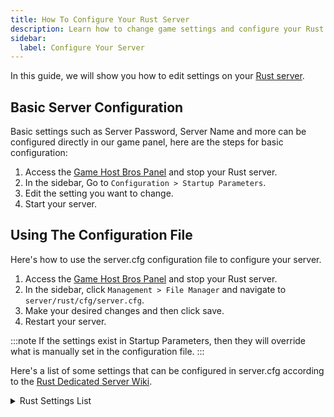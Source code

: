 ```yaml
---
title: How To Configure Your Rust Server
description: Learn how to change game settings and configure your Rust dedicated server
sidebar:
  label: Configure Your Server
---
```


In this guide, we will show you how to edit settings on your [Rust server](https://www.gamehostbros.com/rust-server-hosting/).

## Basic Server Configuration

Basic settings such as Server Password, Server Name and more can be configured directly in our game panel, here are the steps for basic configuration:

<Steps>

1. Access the [Game Host Bros Panel](https://panel.gamehostbros.com/) and stop your Rust server.
2. In the sidebar, Go to `Configuration > Startup Parameters`.
3. Edit the setting you want to change.
4. Start your server.
</Steps>

## Using The Configuration File

Here's how to use the server.cfg configuration file to configure your server.

<Steps>

1. Access the [Game Host Bros Panel](https://panel.gamehostbros.com/) and stop your Rust server.
2. In the sidebar, click `Management > File Manager` and navigate to `server/rust/cfg/server.cfg`.
3. Make your desired changes and then click save.
4. Restart your server.
</Steps>

:::note
If the settings exist in Startup Parameters, then they will override what is manually set in the configuration file.
:::

Here's a list of some settings that can be configured in server.cfg according to the [Rust Dedicated Server Wiki](https://developer.valvesoftware.com/wiki/Rust_Dedicated_Server).

<details>
<summary>Rust Settings List</summary>
```txt title="server.cfg"
bradley.enabled                      If set to false (0) it will disable the APC.Default is (1)
ai.think                             If set to False, bears and wolfs are only hostile on attack (True)
ai.move                              If set to False, animals will stop moving (recommended for performance boost) (True)
ai.sensetime                         It's no use to change this value (1)
ai.frametime                         no description (5)
ai.tickrate                          Changes the tickrate of animals (5)
antihack.enabled                     Enables / disables antihack (True)
antihack.admincheat                  Are admins allowed to use their admin cheat (True)
antihack.objectplacement             Use antihack to verify object placement by players (True)
antihack.modelstate                  Use antihack to verify model state sent by players (True)
antihack.userlevel                   0 = users, 1 = admins, 2 = developers (2)
antihack.enforcementlevel            What happens if player is above 'antihack.maxviolation' - 0 = no enforcement, 1 = kick, 2 = ban (1)
antihack.maxdesync                   Max allowed client desync, lower value = more false positives (1)
antihack.relaxationrate              The rate at which violation values go back down (0.1)
antihack.relaxationpause             The time before violation values go back down (10)
antihack.maxviolation                Violation value above this results in enforcement (100)
antihack.noclip_protection           0 = disabled, 1 = ray, 2 = sphere, 3 = curve (3)
antihack.noclip_reject               Whether or not to reject movement when noclip is detected (True)
antihack.noclip_penalty              Violation penalty to hand out when noclip is detected (0)
antihack.noclip_stepsize             Movement curve step size, lower value = less false positives (0.1)
antihack.noclip_maxsteps             Movement curve max steps, lower value = more false positives (5)
antihack.speedhack_protection        0 = disabled, 1 = enabled (1)
antihack.speedhack_reject            Whether or not to reject movement when speedhack is detected (False)
antihack.speedhack_penalty           Violation penalty to hand out when speedhack is detected (50)
antihack.speedhack_forgiveness       Speed threshold to assume speedhacking, lower value = more false positives (2)
antihack.speedhack_deltatime         Time interval to calculate speed in, lower value = more false positives (0.2)
antihack.speedhack_tickets           Required number of speeding tickets to trigger a violation (15)
antihack.speedhack_history           Speeding ticket history length (20)
antihack.flyhack_protection          0 = disabled, 1 = simple, 2 = advanced (2)
antihack.flyhack_reject              Whether or not to reject movement when flyhack is detected (False)
antihack.flyhack_penalty             Violation penalty to hand out when flyhack is detected (50)
antihack.flyhack_forgiveness         Distance threshold to assume flyhacking, lower value = more false positives (2)
antihack.projectile_protection       0 = disabled, 1 = speed, 2 = speed + entity, 3 = speed + entity + LOS (3)
antihack.projectile_penalty          Violation penalty to hand out when projectile hack is detected (0)
antihack.projectile_forgiveness      Projectile speed forgiveness in percent, lower value = more false positives (0.5)
antihack.projectile_padding          Projectile hit distance padding in meters, lower value = more false positives (5)
antihack.projectile_serverframes     Projectile server frames to include in delay, lower value = more false positives (2)
antihack.projectile_clientframes     Projectile client frames to include in delay, lower value = more false positives (2)
antihack.projectile_tickets          Required number of projectile line of sight tickets to trigger a violation (10)
antihack.melee_protection            0 = disabled, 1 = initiator, 2 = initiator + target, 3 = initiator + target + LOS (3)
antihack.melee_penalty               Violation penalty to hand out when melee hack is detected (0)
antihack.melee_forgiveness           Melee distance forgiveness in percent, lower value = more false positives (0.5)
antihack.melee_padding               Melee hit distance padding in meters, lower value = more false positives (2)
antihack.melee_serverframes          Melee server frames to include in delay, lower value = more false positives (2)
antihack.melee_clientframes          Melee client frames to include in delay, lower value = more false positives (2)
antihack.melee_tickets               Required number of melee line of sight tickets to trigger a violation (2)
antihack.eye_protection              0 = disabled, 1 = distance, 2 = distance + LOS (2)
antihack.eye_penalty                 violation penalty to hand out when eye hack is detected (0)
antihack.debuglevel                  0 = silent, 1 = print max violation, 2 = print every violation (1)
batching.colliders                   *EXPERIMENTAL* Rust batches colliders to get around the maximum collider limit. To improve server performance you can unbatch (batching.colliders 0) colliders until they reach 250k. (True)
batching.collider_vertices           no description (10000)
batching.collider_submeshes          no description (1)
batching.verbose                     no description (0)
chat.enabled                         Enable or disable chat displaying (True)
chat.serverlog                       Enable or disable chat logging (True)
construct.frameminutes               How many minutes before a placed frame gets destroyed (30)
craft.instant                        Enable or disable instant crafting (False)
debug.checktriggers                  Debug triggers (False)
decay.tick                           Larger amount increases the applied decay damage to entity. (600)
decay.scale                          1 = normal decay, 0,5 = 50%, 0 = turn decay off (1)
decay.debug                          Debugmode (False)
env.time                             Shows in-game time. If value declared, will change the server time (values: 0 - 24)
env.day                              Displays the day of the month. Pointless to change this value (12)
env.month                            Displays the month. Pointless to change this value (6)
env.year                             Displays the year. Pointless to change this value (2024)
fps.limit                            The maximum number of frames to render per second (256)
gc.interval                          Changes the interval between garbage collects. (-1)
heli.lifetimeminutes                 The amount of time the helicopter is allowed to stay in minutes. (15)
heli.guns                            Enables / disables the helicopters minigun. If set to 0, the helicopter will shoot rockets only. (1)
heli.bulletdamagescale               Changes the bullet damage of the helicopter. Higher value = more damage (1)
heli.bulletaccuracy                  Changes the accuracy of the bullets. Higher value = less accuracy (2)
net.visdebug                         Turns on debug display of network visibility (False)
physics.droppedmode                  The physics mode that dropped items and corpses should use. good, tempgood or fast. fast + tempgood might cause objects to fall through other objects. (good)
physics.sendeffects                  Send effects to clients when physics objects collide (True)
physics.bouncethreshold              no description (2)
physics.sleepthreshold               no description (0.005)
physics.solveriterationcount         The default solver iteration count permitted for any rigid bodies (default 7). Must be positive (3)
physics.steps                        The amount of physics steps per second (16)
pool.skins                           no description (False)
sentry.targetall                     Target everyone regardless of authorization (False)
sentry.hostileduration               How long until something is considered hostile after it attacked (120)
server.ip                            Sets the IP of the server. Should be stated in the startup parameters
server.port                          Sets the IP of the server. Should be stated in the startup parameters
server.maxplayers                    Changes the maximum amount of player slots.
server.hostname                      Sets the Servername. example: server.hostname "My Rust Server"
server.identity                      Changes path to your server data. (my_server_identity)
server.level                         Sets the map of the server (Procedural Map) values: Barren, Craggy Island, Hapis, Savas Island
server.seed                          Sets the the map generation seed.
server.salt                          Prints the server.salt
server.worldsize                     Changes the map size (3000). values: 1000 - 6000. 3000 equals 9km². (3000m^2)
server.saveinterval                  Interval between the server saves the map. (300)
server.secure                        Enables / disables Valve Anti Cheat security. (True)
server.tickrate                      Changes the server tickrate. Going higher than 30 is not recommended. (30)
server.entityrate                    Tickrate. Recommended to leave it at 16. (16)
server.cycletime                     no description (500)
server.official                      Only whitelisted server by Facepunch can use this command (False)
server.globalchat                    If set to false, only people within voice range can read each others messages. (True)
server.stability                     If set to false, building blocks will have 100% stability no matter how high you build. (True)
server.radiation                     Disables / enables server radioation (True)
server.itemdespawn                   Time until an item despawn (180)
server.pve                           Enables / disables PvE mode (False)
server.description                   Command used to write a server description. Make \n to make a new line
server.headerimage                   Sets the serverbanner - picture must be 500x256
server.logoimage                     Sets the servers logo image - Image is shown in the server browser and rust+ app
server.url                           Sets the server 'Webpage'
server.branch                        no description ()
server.eac                           Enables / disables Easy Anti Cheat (1)
server.queriespersecond              no description (2000)
server.ipqueriespermin               no description (30)
server.meleedamage                   Changes the melee damage in percent - 1 = 100, 0.5 = 50%, 0 = 0% (1)
server.arrowdamage                   Changes the arrow damage in percent - 1 = 100, 0.5 = 50%, 0 = 0% (1)
server.bulletdamage                  Changes the bullet damage in percent - 1 = 100, 0.5 = 50%, 0 = 0% (1)
server.bleedingdamage                Changes the bleeding damage in percent - 1 = 100, 0.5 = 50%, 0 = 0% (1)
server.meleearmor                    Changes the scale of protection against melee damage from clothing and armor in percent - 1 = 100, 0.5 = 50%, 0 = 0% (1)
server.arrowarmor                    Changes the scale of protection against arrow damage from clothing and armor in percent - 1 = 100, 0.5 = 50%, 0 = 0% (1)
server.bulletarmor                   Changes the scale of protection against bullet damage from clothing and armor in percent - 1 = 100, 0.5 = 50%, 0 = 0% (1)
server.bleedingarmor                 Changes the scale of protection against bleeding damage from clothing and armor in percent - 1 = 100, 0.5 = 50%, 0 = 0% (1)
server.updatebatch                   How many entity updates should we send per loop. Setting this > 1000 might cause lag when a player first joins your server. (128)
server.planttick                     Plants tick every x seconds. This is how many seconds between ticks. (60)
server.planttickscale                Setting this to 2 will make plants grow, fruit and die two times faster than normal. (1)
server.respawnresetrange             Distance from sleeping bag to reset other sleeping bags/beds. (50)
server.maxunack                      Max amount of unacknowledged messages before we assume we're congested (4)
server.maxflood                      Max amount of ticks to receive per second before we assume a client is flooding us (1000)
server.netcache                      Use network caching (True)
server.netcachesize                  Informational, the size of the network cache (in bytes) (2214666)
server.savecachesize                 Informational, the size of the save cache (in bytes) (2264944)
server.combatlogsize                 The size of the combat log (100)
server.idlekick                      Number of minutes until idle players are kicked (30)
server.idlekickmode                  0 = no idle kick, 1 = kick if server full, 2 = always kick (1)
server.idlekickadmins                1 = admins can get idle kicked (0)
server.maxreceivetime                no description (20)
server.compression                   no description (False)
server.netlog                        no description (False)
spawn.min_rate                       no description (0,2)
spawn.max_rate                       no description (2)
spawn.min_density                    no description (0,2)
spawn.max_density                    no description (2)
stability.verbose                    no description (0)
stability.strikes                    no description (10)
stability.collapse                   no description (0.05)
stability.accuracy                   no description (0.001)
time.fixeddelta                      Fixed delta time in seconds (0.0625)
time.maxdelta                        The minimum amount of times to tick per frame (0.33)
vis.damage                           Turns on debug display of damages (False)
vis.attack                           Turns on debug display of attacks (False)
vis.protection                       Turns on debug display of protection (False)
vis.weakspots                        Turns on debug display of weakspots (False)
vis.triggers                         Show trigger entries (False)
vis.hitboxes                         Turns on debug display of hitboxes (False)
vis.lineofsight                      Turns on debug display of line of sight checks (False)
xmas.enabled                         no description (True)
xmas.spawnrange                      no description (50)
xmas.giftsperplayer                  no description (2)
rcon.print                           If true, rcon commands etc will be printed in the console (False)
find                                 Search for a command
status                               Print out currently connected clients
stats                                Print out stats of currently connected clients
kick                                 Kicks a player from the server. usage: kick {playername} {reason} example: kick Frank "stop crying"
kickall                              Kicks everyone from the server.
ban                                  Permanently bans a player from the server. usage: ban {playername} {reason} example: ban Frank "stop crying"
moderatorid                          ( void ) no description
ownerid                              ( void ) no description
removemoderator                      ( void ) no description
removeowner                          ( void ) no description
banid                                ( void ) no description
unban                                ( void ) no description
players                              Print out currently connected clients etc
say                                  Sends a message in chat
users                                Show user info for players on server.
banlist                              List of banned users (sourceds compat)
banlistex                            List of banned users - shows reasons and usernames
listid                               List of banned users, by ID (sourceds compat)
mutevoice                            no description
unmutevoice                          no description
mutechat                             no description
unmutechat                           no description
playerlist                           Get a list of players
bans                                 List of banned users
serverinfo                           Get a list of information about the server
batching.refresh_colliders           no description
batching.status                      no description
chat.tail                            Return the last x lines of the console. Default is 200
chat.search                          Search the console for a particular string
console.tail                         Return the last x lines of the console. Default is 200
console.search                       Search the console for a particular string
data.export                          no description
flushgroup                           Takes you in and out of your current network group, causing you to delete and then download all entities in your PVS again
breakheld                            Break the current held object
breakitem                            Break all the items in your inventory whose name match the passed string
hurt                                 Damage yourself
entity.debug_toggle                  no description
entity.nudge                         no description
entity.create                        Create entities, you must be playing in the server, use F1 to open console. Example entity list: http://text-share.com/view/43244684
env.addtime                          Add (in hours) time to spawn choppers / airdrops without changing the server in-game time
gc.collect                           no description
gc.unload                            no description
global.restart                       Restart the server - with x seconds warning. If no seconds given, server restarts after 5 minutes. (300 seconds)
global.quit                          Stops the server and closes the command prompt.
global.report                        no description
global.objects                       no description
global.textures                      no description
global.colliders                     no description
global.error                         no description
global.queue                         no description
global.sleep                         no description
global.injure                        no description
global.spectate                      no description
global.teleport                      no description
global.teleport2me                   no description
global.teleportany                   no description
global.teleportpos                   no description
global.cleanup                       no description
global.version                       no description
global.sysinfo                       no description
global.breakitem                     no description
heli.drop                            Spawns a helicopter at a specific players posititon (heli.drop steamid 64 bit, steam name)
heli.calltome                        Forces a helicopter to spawn off map and fly to your position
heli.call                            Calls in a helicopter to roam the map like normal
heli.strafe                          Forces helicopter to target a specific player (heli.strafe steamid 64 bit, steam name)
hierarchy.ls                         no description
hierarchy.cd                         no description
hierarchy.del                        no description
inventory.give                       no description
inventory.giveall                    no description
inventory.giveto                     no description
inventory.giveid                     no description
inventory.givearm                    no description
pool.print_memory                    no description
pool.print_prefabs                   no description
pool.print_assets                    no description
pool.clear_memory                    no description
pool.clear_prefabs                   no description
pool.clear_assets                    no description
server.stop                          Stops the server
server.backup                        Backup server folder
server.writecfg                      Writes config files
server.fps                           Prints current server fps
server.save                          Force save the current game
server.readcfg                       no description
spawn.fill_populations               no description
spawn.fill_groups                    no description
spawn.report                         Prints some information about entities already spawned on the server
weather.clouds                       no description
weather.fog                          no description
weather.wind                         no description
weather.rain                         Modify rain intensity, values between 0-100 (auto)
xmas.refill                          no description
global.dump                          no description
   ```
</details>

